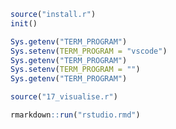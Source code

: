 
```r
source("install.r")
init()

Sys.getenv("TERM_PROGRAM")
Sys.setenv(TERM_PROGRAM = "vscode")
Sys.getenv("TERM_PROGRAM")
Sys.setenv(TERM_PROGRAM = "")
Sys.getenv("TERM_PROGRAM")

source("17_visualise.r")

rmarkdown::run("rstudio.rmd")
```